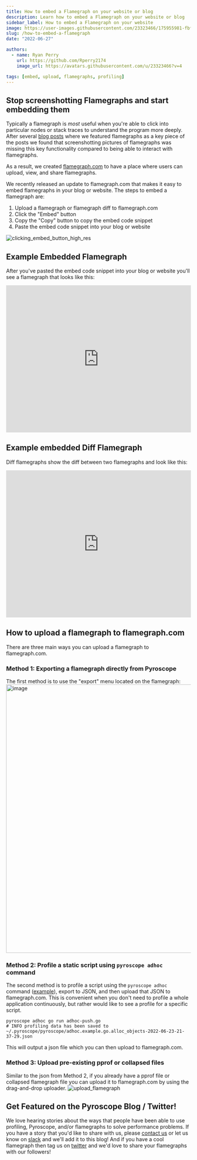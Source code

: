 ```yaml
---
title: How to embed a Flamegraph on your website or blog
description: Learn how to embed a Flamegraph on your website or blog
sidebar_label: How to embed a Flamegraph on your website
image: https://user-images.githubusercontent.com/23323466/175955981-fbf8f818-9c55-4cfa-b55e-2e851e344650.png
slug: /how-to-embed-a-flamegraph
date: "2022-06-27"

authors:
  - name: Ryan Perry
    url: https://github.com/Rperry2174
    image_url: https://avatars.githubusercontent.com/u/23323466?v=4

tags: [embed, upload, flamegraphs, profiling]
---
```


## Stop screenshotting Flamegraphs and start embedding them
Typically a flamegraph is _most_ useful when you're able to click into particular nodes or stack traces to understand the program more deeply.
After several [blog posts](/blog/profile-continuous-profiler/#performance-optimization-1-caching-the-data-in-a-hash-map) where we featured flamegraphs as a key piece of the posts we found that screenshotting pictures of
flamegraphs was missing this key functionality compared to being able to interact with flamegraphs.

As a result, we created [flamegraph.com](https://flamegraph.com) to have a place where users can upload, view, and share flamegraphs.

We recently released an update to flamegraph.com that makes it easy to embed flamegraphs in your blog or website. The steps to embed a flamegraph are:
  1. Upload a flamegraph or flamegraph diff to flamegraph.com
  2. Click the "Embed" button
  3. Copy the "Copy" button to copy the embed code snippet
  4. Paste the embed code snippet into your blog or website

![clicking_embed_button_high_res](https://user-images.githubusercontent.com/23323466/175833273-3560b1ac-4182-4b24-bd3c-dd22645158a2.gif)

## Example Embedded Flamegraph
After you've pasted the embed code snippet into your blog or website you'll see a flamegraph that looks like this:
<iframe frameBorder="0" width="100%" height="400" src="https://flamegraph.com/share/a8c6e7a9-f360-11ec-bcfa-beb8fdeeb850/iframe?onlyDisplay=flamegraph"></iframe>

## Example embedded Diff Flamegraph
Diff flamegraphs show the diff between two flamegraphs and look like this:
<iframe frameBorder="0" width="100%" height="400" src="https://flamegraph.com/share/6afa6df7-f362-11ec-bcfa-beb8fdeeb850/iframe?onlyDisplay=flamegraph"></iframe>

## How to upload a flamegraph to flamegraph.com
There are three main ways you can upload a flamegraph to flamegraph.com. 

### Method 1: Exporting a flamegraph directly from Pyroscope
The first method is to use the "export" menu located on the flamegraph:
<img width="730" alt="image" src="https://user-images.githubusercontent.com/23323466/175833562-fcdfc088-9377-40dd-a985-f30a5a49dc64.png"></img>

### Method 2: Profile a static script using `pyroscope adhoc` command
The second method is to profile a script using the `pyroscope adhoc` command ([example](https://github.com/pyroscope-io/pyroscope/tree/main/examples/adhoc)), export to JSON, and then upload that JSON to flamegraph.com.
This is convenient when you don't need to profile a whole application continuously, but rather would like to see a profile for a specific script.
```
pyroscope adhoc go run adhoc-push.go
# INFO profiling data has been saved to ~/.pyroscope/pyroscope/adhoc.example.go.alloc_objects-2022-06-23-21-37-29.json 
```
This will output a json file which you can then upload to flamegraph.com.

### Method 3: Upload pre-existing pprof or collapsed files
Similar to the json from Method 2, if you already have a pprof file or collapsed flamegraph file you can upload it to flamegraph.com by using the drag-and-drop uploader.
![upload_flamegraph](https://user-images.githubusercontent.com/23323466/175833667-7add384e-ebef-4193-b3e9-e2a338419286.gif)

## Get Featured on the Pyroscope Blog / Twitter!
We love hearing stories about the ways that people have been able to use profiling, Pyroscope, and/or flamegraphs to solve performance problems.
If you have a story that you'd like to share with us, please [contact us](mailto:contact@pyroscope.io) or let us know on [slack](https://pyroscope.io/slack) and we'll add it to this blog!
And if you have a cool flamegraph then tag us on [twitter](https://twitter.com/PyroscopeIO) and we'd love to share your flamegraphs with our followers!





